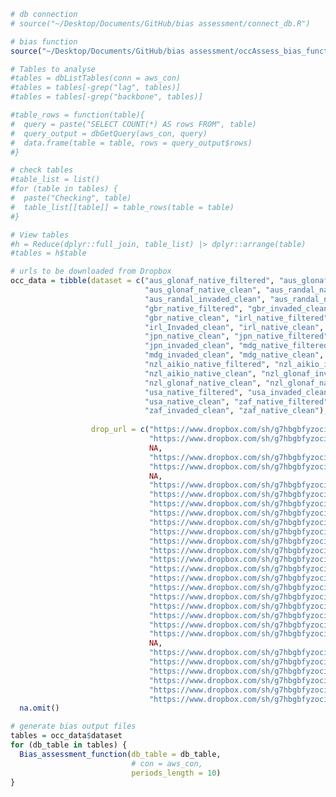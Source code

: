 ```r
# db connection
# source("~/Desktop/Documents/GitHub/bias assessment/connect_db.R")

# bias function
source("~/Desktop/Documents/GitHub/bias assessment/occAssess_bias_function.R")
```


```r
# Tables to analyse
#tables = dbListTables(conn = aws_con)
#tables = tables[-grep("lag", tables)]
#tables = tables[-grep("backbone", tables)]

#table_rows = function(table){
#  query = paste("SELECT COUNT(*) AS rows FROM", table)
#  query_output = dbGetQuery(aws_con, query)
#  data.frame(table = table, rows = query_output$rows)
#}

# check tables
#table_list = list()
#for (table in tables) {
#  paste("Checking", table)
#  table_list[[table]] = table_rows(table = table)
#}

# View tables
#h = Reduce(dplyr::full_join, table_list) |> dplyr::arrange(table)
#tables = h$table
```
```r
# urls to be downloaded from Dropbox
occ_data = tibble(dataset = c("aus_glonaf_native_filtered", "aus_glonaf_invaded_clean",
                              "aus_glonaf_native_clean", "aus_randal_native_filtered",
                              "aus_randal_invaded_clean", "aus_randal_native_clean",
                              "gbr_native_filtered", "gbr_invaded_clean",
                              "gbr_native_clean", "irl_native_filtered",
                              "irl_Invaded_clean", "irl_native_clean",
                              "jpn_native_clean", "jpn_native_filtered",
                              "jpn_invaded_clean", "mdg_native_filtered",
                              "mdg_invaded_clean", "mdg_native_clean",
                              "nzl_aikio_native_filtered", "nzl_aikio_invaded_clean",
                              "nzl_aikio_native_clean", "nzl_glonaf_invaded_clean",
                              "nzl_glonaf_native_clean", "nzl_glonaf_native_filtered",
                              "usa_native_filtered", "usa_invaded_clean",
                              "usa_native_clean", "zaf_native_filtered",
                              "zaf_invaded_clean", "zaf_native_clean"), 
                  
                  drop_url = c("https://www.dropbox.com/sh/g7hbgbfyzocizmx/AAAF1mnPJIdN1ogrQRQqr0fZa/AUS-Glonaf/AUS-Glonaf-native-filtered-v1.csv?dl=1",
                               "https://www.dropbox.com/sh/g7hbgbfyzocizmx/AAAB4mDO8o1lZyW20EVBaUGEa/AUS-Glonaf/AUS-Glonaf-invaded-clean-v1.csv?dl=1",
                               NA,
                               "https://www.dropbox.com/sh/g7hbgbfyzocizmx/AADCW2eJp1ZWFWl5jO6ouG8-a/AUS-Randall/AUS-Randall.native-filtered.csv?dl=1",
                               "https://www.dropbox.com/sh/g7hbgbfyzocizmx/AACG5bydJd8HCrcF1U2XgTLja/AUS-Randall/AUS-Randall-invaded-clean.csv?dl=1",
                               NA,
                               "https://www.dropbox.com/sh/g7hbgbfyzocizmx/AAD3li8wLWSHBH9Vv7mYcO2ba/GBR/GBR-native-filtered.csv?dl=1",
                               "https://www.dropbox.com/sh/g7hbgbfyzocizmx/AAASTF8v1Eq0N_FP1QUDYuxGa/GBR/GBR-invaded-clean-v1.csv?dl=1",
                               "https://www.dropbox.com/sh/g7hbgbfyzocizmx/AACds29mdx_awJM1S7_tKpXfa/GBR/GBR-native-clean.csv?dl=1",
                               "https://www.dropbox.com/sh/g7hbgbfyzocizmx/AAC6HWdsbJARiq8MEx7iE9ona/IRL/IRL-native-filtered.csv?dl=1",
                               "https://www.dropbox.com/sh/g7hbgbfyzocizmx/AADeejaZjhcCw5wRTDATynqAa/IRL/IRL-invaded-clean.csv?dl=1",
                               "https://www.dropbox.com/sh/g7hbgbfyzocizmx/AACrVVjolnVfBHbfS1MXo7bTa/IRL/IRL-native-clean.csv?dl=1",
                               "https://www.dropbox.com/sh/g7hbgbfyzocizmx/AAA8yHeMlL-xV0EseYNrpi3Ma/JPN/JPN-native-clean.csv?dl=1",
                               "https://www.dropbox.com/sh/g7hbgbfyzocizmx/AADB9UE8pXEfqZnNNmv3k-yha/JPN/JPN-native-filtered.csv?dl=1",
                               "https://www.dropbox.com/sh/g7hbgbfyzocizmx/AADuSJWpCJ5LcMpbkNqLsWola/JPN/JPN-invaded-clean.csv?dl=1",
                               "https://www.dropbox.com/sh/g7hbgbfyzocizmx/AABMGtats8ytJVuye4w2MwKsa/MDG/MDG-native-filtered.csv?dl=1",
                               "https://www.dropbox.com/sh/g7hbgbfyzocizmx/AADNNQGMWaNwIJufSYG_jJABa/MDG/MDG-invaded-clean.csv?dl=1",
                               "https://www.dropbox.com/sh/g7hbgbfyzocizmx/AABqyaNLd2vTj-nwBJpBBmA2a/MDG/MDG-native-clean.csv?dl=1",
                               "https://www.dropbox.com/sh/g7hbgbfyzocizmx/AAB8JaYFJg9mW1CSEc7_36Zza/NZL-Aikio/NZL-Aikio-native-filtered.csv?dl=1",
                               "https://www.dropbox.com/sh/g7hbgbfyzocizmx/AABImLpXuN4ANJ5SIIoNvvJla/NZL-Aikio/NZL-Aikio-invaded-clean.csv?dl=1",
                               "https://www.dropbox.com/sh/g7hbgbfyzocizmx/AAAhkJh8YKNvFD7orziL4XZya/NZL-Aikio/NZL-Aikio-native-clean.csv?dl=1",
                               "https://www.dropbox.com/sh/g7hbgbfyzocizmx/AADOzX6t5YJPH7W1Z7x03SL9a/NZL-Glonaf/NZL-Glonaf-invaded-clean.csv?dl=1",
                               "https://www.dropbox.com/sh/g7hbgbfyzocizmx/AACg4EsovSUZOHwpc-bWaG0Da/NZL-Glonaf/NZL-Glonaf-native-clean.csv?dl=1",
                               NA,
                               "https://www.dropbox.com/sh/g7hbgbfyzocizmx/AACit7ZDwxFiCRBLd5KzU3RCa/USA/USA-native-filtered.csv?dl=1",
                               "https://www.dropbox.com/sh/g7hbgbfyzocizmx/AAAjX_rwjf9Wyl8GoeorcSpda/USA/USA-invaded-clean.csv?dl=1",
                               "https://www.dropbox.com/sh/g7hbgbfyzocizmx/AAD19fTySKPG1xzpeLvC2ujza/USA/USA-native-clean.csv?dl=1",
                               "https://www.dropbox.com/sh/g7hbgbfyzocizmx/AABkBNRP_wnKQoTf2eMdUn9pa/ZAF/ZAF-native-filtered.csv?dl=1",
                               "https://www.dropbox.com/sh/g7hbgbfyzocizmx/AAByRGPsPkve-tNACI2QsNpEa/ZAF/ZAF-invaded-clean.csv?dl=1",
                               "https://www.dropbox.com/sh/g7hbgbfyzocizmx/AAA_Hky88uStwNHsHu8-Vtx4a/ZAF/ZAF-native-clean.csv?dl=1")) |>
  na.omit()
```



```r
# generate bias output files
tables = occ_data$dataset
for (db_table in tables) {
  Bias_assessment_function(db_table = db_table, 
                           # con = aws_con, 
                           periods_length = 10)
}
```